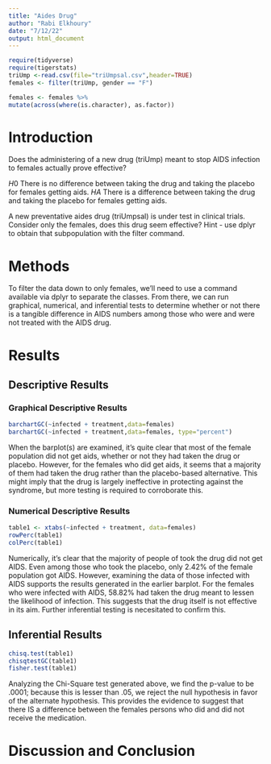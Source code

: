```yaml
---
title: "Aides Drug"
author: "Rabi Elkhoury"
date: "7/12/22"
output: html_document
---
```


```r
require(tidyverse)
require(tigerstats)
triUmp <-read.csv(file="triUmpsal.csv",header=TRUE)
females <- filter(triUmp, gender == "F")
```

```r
females <- females %>%
mutate(across(where(is.character), as.factor))
```


# Introduction

<!--In this section you explain what you are trying to show.  Where did the data come from?  What is the research or other question you are trying to answer?.  If you skimp in this section expect to be marked down in your grade. Paint a picture of the project a couple of paragraphs is expected!-->

Does the administering of a new drug (triUmp) meant to stop AIDS infection to females actually prove effective?

$H0$ There is no difference between taking the drug and taking the placebo for females getting aids.
$HA$ There is a difference between taking the drug and taking the placebo for females getting aids.

A new  preventative aides drug (triUmpsal) is under test in clinical trials. Consider only the females, does this drug seem effective?  Hint - use dplyr to obtain that subpopulation with the filter command.

# Methods

<!--Decide on your methods:  use "variable analysis" or other appropriate descriptors.  Make sure to choose at least one graphical method and at least one numerical method. Discuss what data manipulations may be needed for example subsetting or other binning procedures and what sort of graphical displays and inferential tools will be used!-->

To filter the data down to only females, we'll need to use a command available via dplyr to separate the classes.  From there, we can run graphical, numerical, and inferential tests to determine whether or not there is a tangible difference in AIDS numbers among those who were and were not treated with the AIDS drug.


# Results

<!--Divide this section into two sub-sections:  One for your descriptive  results and one for your inferential results.!-->

## Descriptive Results

### Graphical Descriptive Results

<!--Graphical results here.  Make sure to show your code.  Provide appropriate labels for axes, giving units if possible, and provide a good title for the graph, too.  Use the graphical results to describe the patterns if any that exist in the data as focused toward the research question. Bottom line is to explain the features of the graph that are relevant to conforming or departing to what is expected by your null hypothesis !-->

```r
barchartGC(~infected + treatment,data=females)
barchartGC(~infected + treatment,data=females, type="percent")

```


When the barplot(s) are examined, it's quite clear that most of the female population did not get aids, whether or not they had taken the drug or placebo.  However, for the females who did get aids, it seems that a majority of them had taken the drug rather than the placebo-based alternative.  This might imply that the drug is largely ineffective in protecting against the syndrome, but more testing is required to corroborate this.  


### Numerical Descriptive Results

<!--Numerical results go here. Use the numerical results to describe the patterns if any that exist in the data as focused toward the research question!-->

```r
table1 <- xtabs(~infected + treatment, data=females)
rowPerc(table1)
colPerc(table1)
```

Numerically, it's clear that the majority of people of took the drug did not get AIDS.  Even among those who took the placebo, only 2.42% of the female population got AIDS.  However, examining the data of those infected with AIDS supports the results generated in the earlier barplot.  For the females who were infected with AIDS, 58.82% had taken the drug meant to lessen the likelihood of infection.  This suggests that the drug itself is not effective in its aim.  Further inferential testing is necesitated to confirm this.



## Inferential Results

<!--State hypothesis clearly.  Make sure your discussion of the inferential test covers all the aspects that the test output produces, such as test statistic, p-value etc.  Make a decision about the null hypothesis, explain the assumptions on which the selected test/procedure was based, and why the chosen procedure satisfys the assumptions and is appropriate to answer the research question!-->

```r
chisq.test(table1)
chisqtestGC(table1)
fisher.test(table1)
```

Analyzing the Chi-Square test generated above, we find the p-value to be .0001; because this is lesser than .05, we reject the null hypothesis in favor of the alternate hypothesis.  This provides the evidence to suggest that there IS a difference between the females persons who did and did not receive the medication.


# Discussion and Conclusion

<!--Discussion and conclusion here.  If you found a relationship be sure to consider whether the relationship occurs because one of the variavbles causes the other, or whether they perhasps are related for some other reason.  Watch the chapter 6 videos from the GeorgeTown videos collection.!-->
